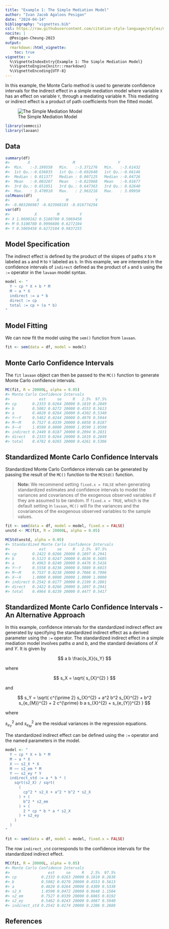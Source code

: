 ```yaml
---
title: "Example 1: The Simple Mediation Model"
author: "Ivan Jacob Agaloos Pesigan"
date: "2024-04-14"
bibliography: "vignettes.bib"
csl: https://raw.githubusercontent.com/citation-style-language/styles/master/apa.csl
nocite: |
  @Pesigan-Cheung-2023
output:
  rmarkdown::html_vignette:
    toc: true
vignette: >
  %\VignetteIndexEntry{Example 1: The Simple Mediation Model}
  %\VignetteEngine{knitr::rmarkdown}
  %\VignetteEncoding{UTF-8}
---
```


<!-- vignettes/example-1-simple.Rmd is generated from .setup/vignettes/example-1-simple.Rmd.orig. Please edit that file -->





In this example,
the Monte Carlo method is used to generate confidence intervals
for the indirect effect in a simple mediation model where
variable `X` has an effect on variable `Y`,
through a mediating variable `M`.
This mediating or indirect effect
is a product of path coefficients from the fitted model.

![The Simple Mediation Model](https://raw.githubusercontent.com/jeksterslab/semmcci/main/.setup/latex/figures/png/simple.png)


```r
library(semmcci)
library(lavaan)
```

## Data




```r
summary(df)
#>        X                   M                   Y           
#>  Min.   :-3.199558   Min.   :-3.371276   Min.   :-3.61432  
#>  1st Qu.:-0.636035   1st Qu.:-0.692640   1st Qu.:-0.66146  
#>  Median : 0.011377   Median : 0.007125   Median :-0.04726  
#>  Mean   :-0.003207   Mean   :-0.023968   Mean   :-0.01677  
#>  3rd Qu.: 0.651951   3rd Qu.: 0.647363   3rd Qu.: 0.62640  
#>  Max.   : 3.470910   Max.   : 2.963216   Max.   : 3.09950
colMeans(df)
#>            X            M            Y 
#> -0.003206987 -0.023968103 -0.016774294
var(df)
#>           X         M         Y
#> X 1.0600162 0.5108780 0.5069458
#> M 0.5108780 0.9996606 0.6272104
#> Y 0.5069458 0.6272104 0.9837255
```

## Model Specification

The indirect effect is defined by the product of the slopes
of paths `X` to `M` labeled as `a` and `M` to `Y` labeled as `b`.
In this example, we are interested in the confidence intervals of `indirect`
defined as the product of `a` and `b` using the `:=` operator
in the `lavaan` model syntax.


```r
model <- "
  Y ~ cp * X + b * M
  M ~ a * X
  indirect := a * b
  direct := cp
  total := cp + (a * b)
"
```

## Model Fitting

We can now fit the model using the `sem()` function from `lavaan`.


```r
fit <- sem(data = df, model = model)
```

## Monte Carlo Confidence Intervals

The `fit` `lavaan` object can then be passed to the `MC()` function
to generate Monte Carlo confidence intervals.


```r
MC(fit, R = 20000L, alpha = 0.05)
#> Monte Carlo Confidence Intervals
#>             est     se     R   2.5%  97.5%
#> cp       0.2333 0.0264 20000 0.1819 0.2849
#> b        0.5082 0.0272 20000 0.4553 0.5613
#> a        0.4820 0.0264 20000 0.4302 0.5340
#> Y~~Y     0.5462 0.0244 20000 0.4979 0.5944
#> M~~M     0.7527 0.0339 20000 0.6858 0.8187
#> X~~X     1.0590 0.0000 20000 1.0590 1.0590
#> indirect 0.2449 0.0187 20000 0.2094 0.2831
#> direct   0.2333 0.0264 20000 0.1819 0.2849
#> total    0.4782 0.0265 20000 0.4261 0.5306
```

## Standardized Monte Carlo Confidence Intervals

Standardized Monte Carlo Confidence intervals can be generated by passing the result of the `MC()` function to the `MCStd()` function.

> **Note:** We recommend setting `fixed.x = FALSE`
> when generating standardized estimates and confidence intervals
> to model the variances and covariances of the exogenous observed variables
> if they are assumed to be random.
> If `fixed.x = TRUE`, which is the default setting in `lavaan`,
> `MC()` will fix the variances and the covariances
> of the exogenous observed variables to the sample values.


```r
fit <- sem(data = df, model = model, fixed.x = FALSE)
unstd <- MC(fit, R = 20000L, alpha = 0.05)
```


```r
MCStd(unstd, alpha = 0.05)
#> Standardized Monte Carlo Confidence Intervals
#>             est     se     R   2.5%  97.5%
#> cp       0.2422 0.0266 20000 0.1897 0.2941
#> b        0.5123 0.0247 20000 0.4636 0.5605
#> a        0.4963 0.0240 20000 0.4476 0.5416
#> Y~~Y     0.5558 0.0236 20000 0.5089 0.6015
#> M~~M     0.7537 0.0238 20000 0.7066 0.7996
#> X~~X     1.0000 0.0000 20000 1.0000 1.0000
#> indirect 0.2542 0.0177 20000 0.2199 0.2891
#> direct   0.2422 0.0266 20000 0.1897 0.2941
#> total    0.4964 0.0239 20000 0.4477 0.5417
```

## Standardized Monte Carlo Confidence Intervals - An Alternative Approach

In this example, confidence intervals for the standardized indirect effect
are generated by specifying the standardized indirect effect
as a derived parameter using the `:=` operator.
The standardized indirect effect in a simple mediation model
involves paths $a$ and $b$,
and the standard deviations of $X$ and $Y$.
It is given by

$$
  a b
  \frac{s_X}{s_Y}
$$

\noindent where

$$
  s_X
  =
  \sqrt{
    s_{X}^{2}
  }
$$

\noindent and

$$
  s_Y
  =
  \sqrt{
    c^{\prime 2} s_{X}^{2}
    + a^2 b^2 s_{X}^{2}
    + b^2 s_{e_{M}}^{2}
    + 2 c^{\prime} b a s_{X}^{2}
    + s_{e_{Y}}^{2}
  }
$$

\noindent where

\noindent $s_{e_{Y}}^{2}$ and $s_{e_{M}}^{2}$ are the residual variances
in the regression equations.

The standardized indirect effect can be defined using the `:=` operator
and the named parameters in the model.


```r
model <- "
  Y ~ cp * X + b * M
  M ~ a * X
  X ~~ s2_X * X
  M ~~ s2_em * M
  Y ~~ s2_ey * Y
  indirect_std := a * b * (
    sqrt(s2_X) / sqrt(
      (
        cp^2 * s2_X + a^2 * b^2 * s2_X
      ) + (
        b^2 * s2_em
      ) + (
        2 * cp * b * a * s2_X
      ) + s2_ey
    )
  )
"
```


```r
fit <- sem(data = df, model = model, fixed.x = FALSE)
```

The row `indirect_std` corresponds to the confidence intervals for the standardized indirect effect.


```r
MC(fit, R = 20000L, alpha = 0.05)
#> Monte Carlo Confidence Intervals
#>                 est     se     R   2.5%  97.5%
#> cp           0.2333 0.0263 20000 0.1810 0.2838
#> b            0.5082 0.0270 20000 0.4553 0.5613
#> a            0.4820 0.0264 20000 0.4309 0.5338
#> s2_X         1.0590 0.0472 20000 0.9648 1.1504
#> s2_em        0.7527 0.0339 20000 0.6865 0.8192
#> s2_ey        0.5462 0.0243 20000 0.4987 0.5940
#> indirect_std 0.2542 0.0174 20000 0.2206 0.2888
```

## References
